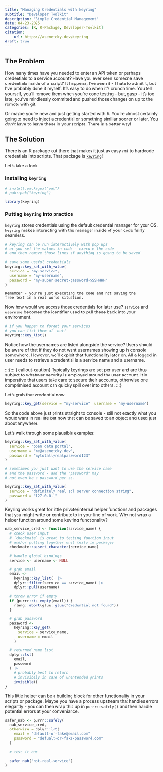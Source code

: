 ```yaml
---
title: "Managing Credentials with keyring"
subtitle: "Developer Toolkit"
description: "Simple Credential Management"
date: 04-23-2025
categories: [R, R-Package, Developer-Toolkit] 
citation: 
    url: https://asenetcky.dev/keyring
draft: true 
---
```


## The Problem

How many times have you needed to enter an API token or 
perhaps credentials to a service account? Have you ever seen
someone save credentials inside of a script? It happens,
I've seen it - I hate to admit it, but I've probably
done it myself.  It's easy to do when it's crunch time.
You tell yourself, you'll remove them when you're
done testing - but, gasp - it's too late, you've
mindlessly commited and pushed those changes
on up to the remote with git.  

Or maybe you're new and just getting started with
R.  You're almost certainly going to need to
inject a credential or something similiar sooner or
later. You _don't_ have to leave these in your
scripts. There is a better way!

## The Solution
There is an R package out there
that makes it just as easy _not_ to hardcode
credentials into scripts.  That package
is [`keyring`](https://keyring.r-lib.org/index.html)!

Let's take a look.


### Installing `keyring`
```r
# install.packages("pak")
# pak::pak("keyring")

library(keyring)
```


### Putting `keyring` into practice

`keyring` stores credentials using the default credential
manager for your OS. `keyring` makes interacting with
the manager inside of your code fairly seamless.

```r
# keyring can be run interactively with pop ups
# or you set the values in code - execute the code
# and then remove those lines if anything is going to be saved

# save some useful credentials
keyring::key_set_with_value(
  service = "my-service",
  username = "my-username",
  password = "my-super-secret-password-SSSHHHH"
)
```

::: {.callout-important}
    Remember - you're just executing the code and not saving the
    free text in a real world situation.
:::

Now how would we access those credentials for later use?
`service` and `username` becomes the identifier used to 
pull these back into your environment.

```r

# if you happen to forget your services
# you can list them all out!
keyring::key_list()
```

Notice how the usernames are listed alongside the service?
Users should be aware of that if they do not want usernames
showing up in console somewhere. However, we'll exploit
that functionality later on.  All a logged in user needs to 
retrieve a credential is a service name and a username. 

:::{::: {.callout-caution}
  Typically keyrings are set per user and are thus subject to 
  whatever security is employed around the user account.  It is imperative
  that users take care to secure their accounts, otherwise
  one comprimised account can quicky spill over into others.
:::}

Let's grab that credential now.

```r
keyring::key_get(service = "my-service", username = "my-username")
```

So the code above just prints straight to console - still not exactly 
what you would want in real life but now that can be saved to
an object and used just about anywhere. 

Let's walk through some plausible examples:

```r
keyring::key_set_with_value(
  service = "open data portal",
  username = "me@asenetcky.dev",
  password = "mytotallyrealpassword123"
)

# sometimes you just want to use the service name
# and the password - and the "password" may
# not even be a password per se.

keyring::key_set_with_value(
  service = "definitely real sql server connection string",
  password = "127.0.0.1"
)
```

Keyring works great for little private/internal helper functions and packages
that you might write or contribute to in your line of work. 
Why not wrap a helper function around some keyring functionality?

```r
nab_service_cred <- function(service_name) {
  # check user input
  # `checkmate` is great to testing function input
  # and/or putting together unit tests in packages
  checkmate::assert_character(service_name)

  # handle global bindings
  service <- username <- NULL

  # grab email
  email <-
    keyring::key_list() |>
    dplyr::filter(service == service_name) |>
    dplyr::pull(username)

  # throw error if empty
  if (purrr::is_empty(email)) {
    rlang::abort(glue::glue("Credential not found"))
  }

  # grab password
  password <-
    keyring::key_get(
      service = service_name,
      username = email
    )

  # returned name list
  dplyr::lst(
    email,
    password
  ) |>
    # probably best to return
    # invisibily in case of unintended prints
    invisible()
}
```

This little helper can be a building block for other
functionality in your scripts or package.  Maybe
you have a process upstream that handles errors
elegantly - you can then wrap this up in
`purrr::safely()` and then handle potential errors
at your conveniance. 

```r

safer_nab <- purrr::safely(
  nab_service_cred,
  otherwise = dplyr::lst(
    email = "default-or-fake@email.com",
    password = "defualt-or-fake-password.com"
  )
  
  # test it out

  safer_nab("not-real-service")
)
```

